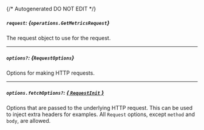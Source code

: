 {/* Autogenerated DO NOT EDIT  */}

##### `request`: *{`operations.GetMetricsRequest`}*
The request object to use for the request.
<Collapsible openLabel={Labels.showProperties} closeLabel={Labels.hideProperties}>
    <GetMetricsRequest/>
</Collapsible>

---
##### `options?`: *{`RequestOptions`}*
Options for making HTTP requests.

---
##### `options.fetchOptions?`: [*{ `RequestInit` }*](https://developer.mozilla.org/en-US/docs/Web/API/Request/Request#options)
Options that are passed to the underlying HTTP request. This can be used to inject extra headers for examples. All `Request` options, except `method` and `body`, are allowed.


